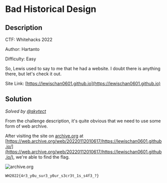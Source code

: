 # Bad Historical Design

## Description

CTF: Whitehacks 2022

Author: Hartanto

Difficulty: Easy

So, Lewis used to say to me that he had a website. I doubt there is anything
there, but let's check it out.

Site Link: [https://lewischan0601.github.io](https://lewischan0601.github.io)

## Solution

_Solved by [@skytect](https://github.com/skytect)_

From the challenge description, it's quite obvious that we need to use some form
of web archive.

After visiting the site on [archive.org](https://archive.org) at
[https://web.archive.org/web/20220112010617/https://lewischan0601.github.io/](https://web.archive.org/web/20220112010617/https://lewischan0601.github.io/),
we're able to find the flag.

![archive.org](/images/whitehacks-2022/bad-historical-design-1.png)

`WH2022{4r3_y0u_sur3_y0ur_s3cr3t_1s_s4f3_?}`
